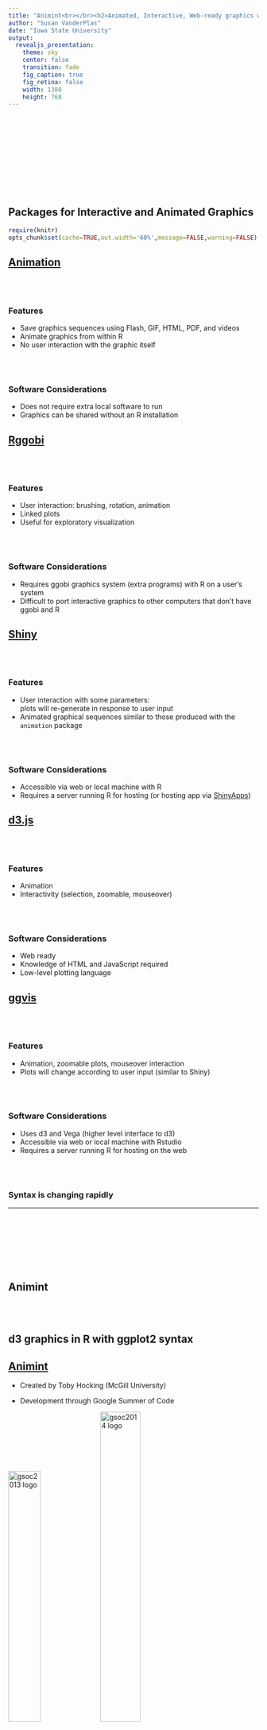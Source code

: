 ```yaml
---
title: "Animint<br></br><h2>Animated, Interactive, Web-ready graphics with R</h2><br></br>"
author: "Susan VanderPlas"
date: "Iowa State University"
output: 
  revealjs_presentation:
    theme: sky
    center: false
    transition: fade
    fig_caption: true
    fig_retina: false
    width: 1388
    height: 768
---
```


<section>    
<br></br>    
<br></br>    
<br></br>     
<h1>Packages for Interactive and Animated Graphics</h1>
```r
require(knitr)
opts_chunk$set(cache=TRUE,out.width='60%',message=FALSE,warning=FALSE)
```
# [Animation](http://cran.r-project.org/web/packages/animation/index.html)
<br></br>
<div class="fragment" align="left">
### Features
- Save graphics sequences using Flash, GIF, HTML, PDF, and videos
- Animate graphics from within R
- No user interaction with the graphic itself
</div>
<br></br>
<div class="fragment" align="left">
### Software Considerations
- Does not require extra local software to run
- Graphics can be shared without an R installation
</div>

# [Rggobi](http://cran.r-project.org/web/packages/rggobi/index.html)
<br></br>
<div class="fragment" align="left">
<h3>Features</h3>
- User interaction: brushing, rotation, animation
- Linked plots
- Useful for exploratory visualization
</div>
<br></br>
<div class="fragment" align="left">
### Software Considerations
- Requires ggobi graphics system (extra programs) with R on a user's system
- Difficult to port interactive graphics to other computers that don't have ggobi and R
</div>

# [Shiny](http://cran.r-project.org/web/packages/shiny/index.html)
<br></br>
<div class="fragment" align="left">
### Features
- User interaction with some parameters:     
plots will re-generate in response to user input
- Animated graphical sequences similar to those produced with the `animation` package
</div>
<br></br>
<div class="fragment" align="left">
### Software Considerations
- Accessible via web or local machine with R
- Requires a server running R for hosting (or hosting app via [ShinyApps](http://my.shinyapps.io/]))
</div>

# [d3.js](http://d3js.org/)
<br></br>
<div class="fragment" align="left">
### Features
- Animation
- Interactivity (selection, zoomable, mouseover)
</div>
<br></br>
<div class="fragment" align="left">
### Software Considerations
- Web ready
- Knowledge of HTML and JavaScript required
- Low-level plotting language
</div>

# [ggvis](http://ggvis.rstudio.com/)
<br></br>
<div class="fragment" align="left">
### Features
- Animation, zoomable plots, mouseover interaction
- Plots will change according to user input (similar to Shiny)
</div>
<br></br>
<div class="fragment" align="left">
### Software Considerations
- Uses d3 and Vega (higher level interface to d3)
- Accessible via web or local machine with Rstudio
- Requires a server running R for hosting on the web
</div>
<br></br>
<div class="fragment" align="center">
### Syntax is changing rapidly
</div>
</section>

---

<section>
<br></br>    
<br></br>    
<h1>Animint</h1><br></br><h2>d3 graphics in R with ggplot2 syntax</h2>


# [Animint](https://github.com/tdhock/animint)
- Created by Toby Hocking (McGill University)

- Development through Google Summer of Code

<img src="GSoC-2013-plus.png" width='36%' height='auto' title='gsoc2013 logo'>
<img src="logo-2014-600x540.png" width='40%' height='auto' title='gsoc2014 logo'>

# Goal:    
<br></br>
<br></br>
<div align='center'>
## Use ggplot2 syntax to create d3.js plots in R 
</div>
<br></br>    
<div align='center'>
#### Real goal: No one HAS to learn a new language to create interactive plots!
</div>

# Features    
<br>
<div align='left'>
- Interactive (clickable), linked d3 plots    
<br></br>
- Animation    
<br></br>
- Familiar grammar-of-graphics syntax    
<br></br>
- Use R to write the d3 code
</div>

# New Aesthetics    
<br>

- __clickSelects__ : changes the selected element in a plot    
<br>
- __showSelected__ : shows only data corresponding to the selected element    
<br></br>    
- **time**: animate the plot according to this variable    
<br>
- **duration**: smooth transitions of these variables

# Code Comparison

## animint
```
geom_point(aes(x=fertility.rate, y=life.expectancy, 
               clickSelects=country, showSelected=year, 
               colour=region, size=population),
           data=WorldBank)
```

## d3
```
svg.selectAll("circle")
  .data(one_year)
  .enter().append("circle")
  .attr("cx", function(d){ return x_scale(d.fertility_rate); })
  .attr("cy", function(d){ return y_scale(d.life_expectancy); })
  .attr("r", function(d){ return size_scale(d.population); }
  .style("fill", function(d){ return color_scale(d.region); })
```

# Linked Plots with Animint
```r
library(animint)
data(WorldBank)
viz <-
  list(ts=ggplot()+ make_tallrect(WorldBank, "year")+
       geom_line(aes(year, life.expectancy, group=country, 
                     colour=region, clickSelects=country),
                 data=WorldBank, size=3, alpha=3/5),
       time=list(variable="year",ms=3000),
       duration=list(year=1000),
       scatter=ggplot()+
       geom_point(aes(fertility.rate, life.expectancy, 
                      clickSelects=country, showSelected=year, 
                      colour=region, size=population),
                  data=WorldBank)+
       geom_text(aes(fertility.rate, life.expectancy, 
                     label=country, showSelected=country, 
                     showSelected2=year), data=WorldBank)+
       make_text(WorldBank, 5, 80, "year"))
gg2animint(viz)
```
```r
data(WorldBank)
WorldBank <- subset(WorldBank, !is.na(life.expectancy) & !is.na(year) & !is.na(fertility.rate))
WorldBank$region <- factor(gsub(" (all income levels)", "", as.character(WorldBank$region), fixed=T))
viz <-
  list(ts=ggplot()+
       make_tallrect(WorldBank, "year")+
       geom_line(aes(year, life.expectancy, group=country, colour=region,
                     clickSelects=country),
                 data=WorldBank, size=3, alpha=3/5),
       time=list(variable="year",ms=3000),
       duration=list(year=1000),
       scatter=ggplot()+
       geom_point(aes(fertility.rate, life.expectancy, clickSelects=country,
                      showSelected=year, colour=region, size=population),
                  data=WorldBank)+
       geom_text(aes(fertility.rate, life.expectancy, label=country,
                     showSelected=country, showSelected2=year),
                 data=WorldBank)+
       make_text(WorldBank, 5, 80, "year")+
       continuous_scale("size","area",palette=function(x){
         scales:::rescale(sqrt(abs(x)), c(2,20), c(0,1))
       },breaks=10^(4:9)))
gg2animint(viz, out.dir = "./worldbank")
```
[Animated plot](worldbank/index.html)

# Creating an animint plot
```r
library(animint)
library(ggplot2)
library(plyr)
library(maps)
data(UStornadoes) # load the Tornadoes data from the animint package

UStornadoCounts <- ddply(UStornadoes, .(state, year), summarize, count=length(state))
# Count the number of tornadoes in each state, each year

USpolygons <- map_data("state")
USpolygons$state = state.abb[match(USpolygons$region, tolower(state.name))]

map <- ggplot() + 
  geom_polygon(aes(x=long, y=lat, group=group, clickSelects=state),
               data=USpolygons, fill="black", colour="grey") +
  geom_segment(aes(x=startLong, y=startLat, xend=endLong, yend=endLat,
                   showSelected=year),
               colour="#55B1F7", data=UStornadoes) + 
  theme(axis.line=element_blank(), axis.text=element_blank(), 
        axis.ticks=element_blank(), axis.title=element_blank())
map
```

# Creating an animint plot
```r
ts <- ggplot() + 
  geom_bar(aes(year, count, clickSelects=year, showSelected=state),
           data=UStornadoCounts, stat="identity", position="identity") + 
  ylab("Number of Tornadoes") + 
  xlab("Year")
ts
```


# Creating an animint plot
```r
tornado.bar <- list(map = map, ts = ts, 
                    width=list(map = 970, ts = 500),  
                    height=list(400)) 
# specify plot widths to be 970px and 500px respectively, 
# and specify 400 px as the plot height for both plots

gg2animint(tornado.bar, out.dir = "tornado-bar")
```
    
<br></br>
[Plot Output](tornado-bar/index.html)

# Adding dynamic plot labels
```r
UStornadoCounts <-
  ddply(UStornadoes, .(state, year), summarize, count=length(state))
# Count the number of tornadoes in each state, each year

map <- map + make_text(UStornadoCounts, x=-100, y=50, 
                       label.var="year", format="Tornadoes in %d")

ts <- ts + make_text(UStornadoes, x=1980, y=200, 
                     label.var="state")

tornado.bar <- list(map = map, ts = ts, 
                    width=list(map = 970, ts = 500),  
                    height=list(400)) 
gg2animint(tornado.bar, out.dir = "tornado-bar2")

```
    
<br></br>
[Plot Output](tornado-bar2/index.html)

# Animating with animint
```r
time <- list(variable="year", ms=1500) 
  # new part of the list passed to gg2animint().

tornado.anim <- list(map=map, ts=ts, time=time, 
                     width=list(map = 970, ts = 500),  
                     height=list(400)) 
# pass the time object in as another object in the main list. 

gg2animint(tornado.anim, out.dir = "tornado-anim")

```
    
<br></br>
[Plot Output](tornado-anim/index.html)


# ggplot2 Features
## Supported 
- Most geoms (except dotplot, rug, smooth, boxplot, bin2d)    
<small>These can be made with other geoms that do work, plus summary functions</small>
- Color, alpha, linetype, axis scales, area, size    
Shape is not supported
- Some theme elements (removing axes, ticks, etc.)    
<small>Other theme elements can be set using custom css files</small>

# Future work

- Shiny bindings to integrate animint into Shiny applets
- Custom selection bindings:    
Set selected element aesthetics (color, alpha, size, fill, linetype) separately
- Improve data handling so that large data does not take prohibitively long to load
- Zoom/update axes in response to data subsetting
- Resize plots interactively
- Multiple selection
- Interactive legends
- Mouseover aesthetic to allow for more mouseover control

</section>

# Links

- [Animint Tutorial](https://tdhock.github.io/animint/index.html#intro)    

- [Github page](https://github.com/tdhock/animint)    

- [d3 graphics](http://bl.ocks.org/mbostock)

- [Today's Slides](https://srvanderplas.github.io/Presentations/Animint/animint.html#/)
